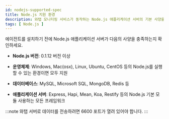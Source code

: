 ```yaml
---
id: nodejs-supported-spec
title: Node.js 지원 환경
description: 와탭 모니터링 서비스가 동작하는 Node.js 애플리케이션 서버의 기본 사양을 알아보세요.
tags: [ Node.js ]
---
```


에이전트를 설치하기 전에 Node.js 애플리케이션 서버가 다음의 사양을 충족하는지 확인하세요.

* **Node.js 버전**: 0.1.12 버전 이상

* **운영체제**: Windows, Mac(osx), Linux, Ubuntu, CentOS 등의 Node.js를 실행할 수 있는 환경이면 모두 지원

* **데이터베이스**: MySQL, Microsoft SQL, MongoDB, Redis 등

* **애플리케이션 서버**: Express, Hapi, Mean, Koa, Restify 등의 Node.js 기본 모듈 사용하는 모든 프레임워크

:::note
와탭 서버로 데이터를 전송하려면 6600 포트가 열려 있어야 합니다.
:::